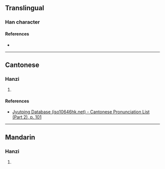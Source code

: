{{character info/new}}
==Translingual==

===Han character===
{{Han char|rn=46|rad=山|as=13|sn=16|four=|canj=UMOG,XUMOG|ids=⿳山豕⿰土土}}

====References====
* {{Han ref|kx=0321.080|dkj=08534|hdz=10800.050|uh=5DB3|ud=23987}}

----

==Cantonese==

===Hanzi===
{{yue-hanzi|jyut=[[dei6]]|y=dei6}}

# {{rfdef|yue|sort=山13}}

====References====
* [http://www.iso10646hk.net/jp/document/download.jsp Jyutping Database (iso10646hk.net) - Cantonese Pronunciation List (Part 2), p. 101]

----

==Mandarin==

===Hanzi===
{{cmn-hanzi|pin=[[dì]] ([[di4]])|wg=ti<sup>4</sup>}}

# {{rfdef|cmn|sort=山13}}